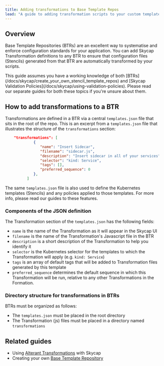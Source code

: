 ```yaml
---
title: Adding transformations to Base Template Repos
lead: "A guide to adding transformation scripts to your custom template repository for Skycap"
---
```


## Overview

Base Template Repositories (BTRs) are an excellent way to systematise and enforce configuration standards for your application. You can add Skycap Transformation definitions to any BTR to ensure that configuration files (Stencils) generated from that BTR are automatically transformed by your scripts. 

<Callout type="warning" title="Learn about BTRs and Validation Policies">
This guide assumes you have a working knowledge of both [BTRs](/docs/skycap/create_your_own_stencil_template_repos) and [Skycap Validation Policies](/docs/skycap/using-validation-policies). Please read our separate guides for both these topics if you're unsure about them. 
</Callout>

## How to add transformations to a BTR

Transformations are defined in a BTR via a central `templates.json` file that sits in the root of the repo. This is an excerpt from a `templates.json` file that illustrates the structure of the `transformations` section:

```json
    "transformations": [
             {
                "name": "Insert Sidecar",
                "filename": "sidecar.js",
                "description": "Insert sidecar in all of your services",
                "selector": "kind: Service",
                "tags": [],
                "preferred_sequence": 0
             },
          ]
```

The same `templates.json` file is also used to define the Kubernetes templates (Stencils) and any policies applied to those templates. For more info, please read our guides to these features.

### Components of the JSON definition

The Transformation section of the `templates.json` has the following fields:

- `name` is the name of the Transformation as it will appear in the Skycap UI
- `filename` is the name of the Transformation's Javascript file in the BTR
- `description` is a short description of the Transformation to help you identify it
- `selector` is the Kubernetes selector for the templates to which the Transformation will apply (e.g. `kind: Service`)
- `tags` is an array of default tags that will be added to Transformation files generated by this template
- `preferred_sequence` determines the default sequence in which this Transformation will be run, relative to any other Transformations in the Formation.

### Directory structure for transformations in BTRs

BTRs must be organized as follows:

- The `templates.json` must be placed in the root directory
- The Transformation (js) files must be placed in a directory named `transformations`

## Related guides

- Using [Alterant Transformations](/docs/skycap/using-transformations-with-skycap) with Skycap
- Creating your own [Base Template Repository
](/docs/skycap/create_your_own_stencil_template_repos/)